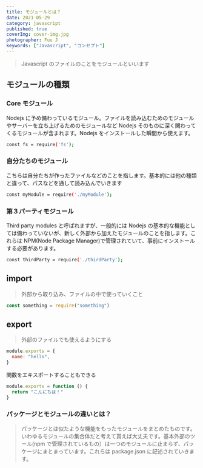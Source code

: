 ```yaml
---
title: モジュールとは？
date: 2021-05-29
category: javascript
published: true
coverImg: cover-img.jpg
photographer: Fuu J
keywords: ["Javascript", "コンセプト"]
---
```


> Javascript のファイルのことをモジュールといいます

## モジュールの種類

### Core モジュール

Nodejs に予め備わっているモジュール。ファイルを読み込むためのモジュールやサーバーを立ち上げるためのモジュールなど Nodejs そのものに深く関わってくるモジュールが含まれます。Nodejs をインストールした瞬間から使えます。

```bash
const fs = require('fs');
```

### 自分たちのモジュール

こちらは自分たちが作ったファイルなどのことを指します。基本的には他の種類と違って、パスなどを通して読み込んでいきます

```bash
const myModule = require('./myModule');
```

### 第３パーティモジュール

Third party modules と呼ばれますが、一般的には Nodejs の基本的な機能としては備わっていないが、新しく外部から加えたモジュールのことを指します。これらは NPM(Node Package Manager)で管理されていて、事前にインストールする必要があります。

```bash
const thirdParty = require('./thirdParty');
```

## import

> 外部から取り込み、ファイルの中で使っていくこと

```jsx
const something = require("something")
```

## export

> 外部のファイルでも使えるようにする

```jsx
module.exports = {
  name: "hello",
}
```

関数をエキスポートすることもできる

```jsx
module.exports = function () {
  return "こんにちは！"
}
```

### パッケージとモジュールの違いとは？

> パッケージとは似たような機能をもったモジュールをまとめたものです。いわゆるモジュールの集合体だと考えて貰えば大丈夫です。基本外部のツール(npm で管理されているもの）は一つのモジュールに止まらず、パッケージにまとまっています。これらは package.json に記述されていきます。
